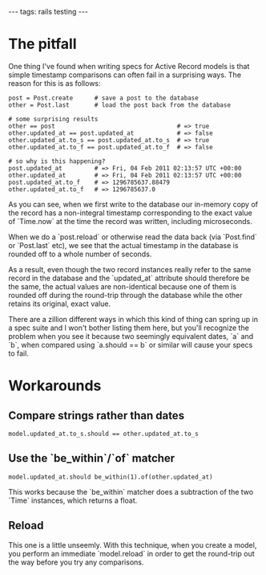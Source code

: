---
tags: rails testing
---
= The pitfall =

One thing I've found when writing specs for Active Record models is that simple timestamp comparisons can often fail in a surprising ways. The reason for this is as follows:

<pre lang="ruby">post = Post.create      # save a post to the database
other = Post.last       # load the post back from the database

# some surprising results
other == post                                  # => true
other.updated_at == post.updated_at            # => false
other.updated_at.to_s == post.updated_at.to_s  # => true
other.updated_at.to_f == post.updated_at.to_f  # => false

# so why is this happening?
post.updated_at         # => Fri, 04 Feb 2011 02:13:57 UTC +00:00
other.updated_at        # => Fri, 04 Feb 2011 02:13:57 UTC +00:00
post.updated_at.to_f    # => 1296785637.88479
other.updated_at.to_f   # => 1296785637.0</pre>

As you can see, when we first write to the database our in-memory copy of the record has a non-integral timestamp corresponding to the exact value of `Time.now` at the time the record was written, including microseconds.

When we do a `post.reload` or otherwise read the data back (via `Post.find` or `Post.last` etc), we see that the actual timestamp in the database is rounded off to a whole number of seconds.

As a result, even though the two record instances really refer to the same record in the database and the `updated_at` attribute should therefore be the same, the actual values are non-identical because one of them is rounded off during the round-trip through the database while the other retains its original, exact value.

There are a zillion different ways in which this kind of thing can spring up in a spec suite and I won't bother listing them here, but you'll recognize the problem when you see it because two seemingly equivalent dates, `a` and `b`, when compared using `a.should == b` or similar will cause your specs to fail.

= Workarounds =

== Compare strings rather than dates ==

<pre lang="ruby">model.updated_at.to_s.should == other.updated_at.to_s</pre>

== Use the `be_within`/`of` matcher ==

<pre lang="ruby">model.updated_at.should be_within(1).of(other.updated_at)</pre>

This works because the `be_within` matcher does a subtraction of the two `Time` instances, which returns a float.

== Reload ==

This one is a little unseemly. With this technique, when you create a model, you perform an immediate `model.reload` in order to get the round-trip out the way before you try any comparisons.
